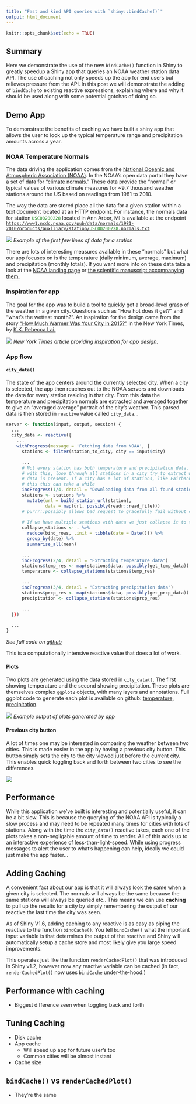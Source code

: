```yaml
---
title: "Fast and kind API queries with `shiny::bindCache()`"
output: html_document
---
```


```r
knitr::opts_chunk$set(echo = TRUE)
```

## Summary

Here we demonstrate the use of the new `bindCache()` function in Shiny to greatly speedup a Shiny app that queries an NOAA weather station data API. The use of caching not only speeds up the app for end users but relieves pressure from the API. In this post we will demonstrate the adding of `bindCache` to existing reactive expressions, explaining where and why it should be used along with some potential gotchas of doing so. 

## Demo App

To demonstrate the benefits of caching we have built a shiny app that allows the user to look up the typical temperature range and precipitation amounts across a year. 

### NOAA Temperature Normals

The data driving the application comes from the [National Oceanic and Atmospheric Association (NOAA)](https://www.noaa.gov/). In the NOAA's open data portal they have a set of data for ["climate normals."](https://www.ncdc.noaa.gov/data-access/land-based-station-data/land-based-datasets/climate-normals) These data provide the "normal" or typical values of various climate measures for ~9.7 thousand weather stations around the US based on readings from 1981 to 2010. 

The way the data are stored place all the data for a given station within a text document located at an HTTP endpoint. For instance, the normals data for station <code><span style='color:forestgreen;'>USC00200228</span></code> located in Ann Arbor, MI is available at the endpoint 
[<code>https://www1.ncdc.noaa.gov/pub/data/normals/1981-2010/products/auxiliary/station/<span style='color:forestgreen;'>USC00200228</span>.normals.txt</code>](https://www1.ncdc.noaa.gov/pub/data/normals/1981-2010/products/auxiliary/station/USC00200228.normals.txt)


![](station_data_example.png)
_Example of the first few lines of data for a station_


There are lots of interesting measures available in these "normals" but what our app focuses on is the temperature (daily minimum, average, maximum) and precipitation (monthly totals). If you want more info on these data take a look at the [NOAA landing page](https://www.ncdc.noaa.gov/data-access/land-based-station-data/land-based-datasets/climate-normals/1981-2010-normals-data) or [the scientific manuscript accompanying them.](https://journals.ametsoc.org/view/journals/bams/93/11/bams-d-11-00197.1.xml) 


### Inspiration for app

The goal for the app was to build a tool to quickly get a broad-level grasp of the weather in a given city. Questions such as "How hot does it get?" and "what's the wettest month?". An inspiration for the design came from the story ["How Much Warmer Was Your City in 2015?"](https://www.nytimes.com/interactive/2016/02/19/us/2015-year-in-weather-temperature-precipitation.html#new-york_ny) in the New York Times, by [K.K. Rebecca Lai.](https://www.nytimes.com/by/kk-rebecca-lai) 

[![](nyt_inspiration.png)](https://www.nytimes.com/interactive/2016/02/19/us/2015-year-in-weather-temperature-precipitation.html)
_New York Times article providing inspiration for app design._


### App flow

#### `city_data()`
The state of the app centers around the currently selected city. When a city is selected, the app then reaches out to the NOAA servers and downloads the data for every station residing in that city. From this data the temperature and precipitation normals are extracted and averaged together to give an "averaged average" portrait of the city's weather. This parsed data is then stored in `reactive` value called `city_data`...

```r
server <- function(input, output, session) {
  ...
  city_data <- reactive({
    ...
    withProgress(message = 'Fetching data from NOAA', {
      stations <- filter(station_to_city, city == input$city)
      
      ...
      # Not every station has both temperature and precipitation data. To deal
      # with this, loop through all stations in a city try to extract whatever
      # data is present. If a city has a lot of stations, like Fairbanks, AK,
      # this this can take a while
      incProgress(1/4, detail = "Downloading data from all found stations")
      stations <- stations %>%
        mutate(url = build_station_url(station),
               data = map(url, possibly(readr::read_file)))
      # purrr::possibly allows bad request to gracefully fail without crashing app 
      
      # If we have multiple stations with data we just collapse it to the mean
      collapse_stations <- . %>%
        reduce(bind_rows, .init = tibble(date = Date())) %>%
        group_by(date) %>%
        summarise_all(mean)
      
      ...
      incProgress(2/4, detail = "Extracting temperature data")
      stations$temp_res <- map(stations$data, possibly(get_temp_data))
      temperature <- collapse_stations(stations$temp_res)

      ...
      incProgress(3/4, detail = "Extracting precipitation data")
      stations$prcp_res <- map(stations$data, possibly(get_prcp_data))
      precipitation <- collapse_stations(stations$prcp_res)

      ...
  }})
    
  ...
}
```

_See full code on [github](https://github.com/rstudio/shiny_showcase/blob/master/weather_lookup/app.R#L96-L133)_

This is a computationally intensive reactive value that does a lot of work. 

#### Plots

Two plots are generated using the data stored in `city_data()`. The first showing temperature and the second showing precipitation. These plots are themselves complex `ggplot2` objects, with many layers and annotations. Full ggplot code to generate each plot is available on github: [temperature,](https://github.com/rstudio/shiny_showcase/blob/master/weather_lookup/app.R#L149-L204) [precipitation](https://github.com/rstudio/shiny_showcase/blob/master/weather_lookup/app.R#L207-L252).

![](temp_and_prcp_plots.png)
_Example output of plots generated by app_


#### Previous city button

A lot of times one may be interested in comparing the weather between two cities. This is made easier in the app by having a previous city button. This button simply sets the city to the city viewed just before the current city. This enables quick toggling back and forth between two cities to see the differences. 

![](prev_city_button.png)

## Performance

While this application we've built is interesting and potentially useful, it can be a bit slow. This is because the querying of the NOAA API is typically a slow process and may need to be repeated many times for cities with lots of stations. Along with the time the `city_data()` reactive takes, each one of the plots takes a non-negligable amount of time to render. All of this adds up to an interactive experience of less-than-light-speed. While using progress messages to alert the user to what's happening can help, ideally we could just make the app faster...


## Adding Caching

A convenient fact about our app is that it will always look the same when a given city is selected. The normals will always be the same because the same stations will always be queried etc.. This means we can use __caching__ to pull up the results for a city by simply remembering the output of our reactive the last time the city was seen. 

As of Shiny V1.6, adding caching to any reactive is as easy as piping the reactive to the function `bindCache()`. You tell `bindCache()` what the important input variable is that determines the output of the reactive and Shiny will automatically setup a cache store and most likely give you large speed improvements. 

This operates just like the function `renderCachedPlot()` that was introduced in Shiny v1.2, however now any reactive variable can be cached (in fact, `renderCachedPlot()` now uses `bindCache` under-the-hood.)


## Performance with caching
- Biggest difference seen when toggling back and forth
  
## Tuning Caching
- Disk cache
- App cache
  - Will speed up app for future user's too
  - Common cities will be almost instant
- Cache size

## `bindCache()` vs `renderCachedPlot()`
- They're the same

